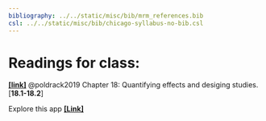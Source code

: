 ```yaml
---
bibliography: ../../static/misc/bib/mrm_references.bib
csl: ../../static/misc/bib/chicago-syllabus-no-bib.csl
---
```


# Readings for class:
[**[link]**](http://statsthinking21.org/ci-effect-size-power.html) @poldrack2019 Chapter 18:  Quantifying effects and desiging studies. [**18.1-18.2**]

Explore this app [**[Link]**](https://istats.shinyapps.io/ExploreCoverage/)




